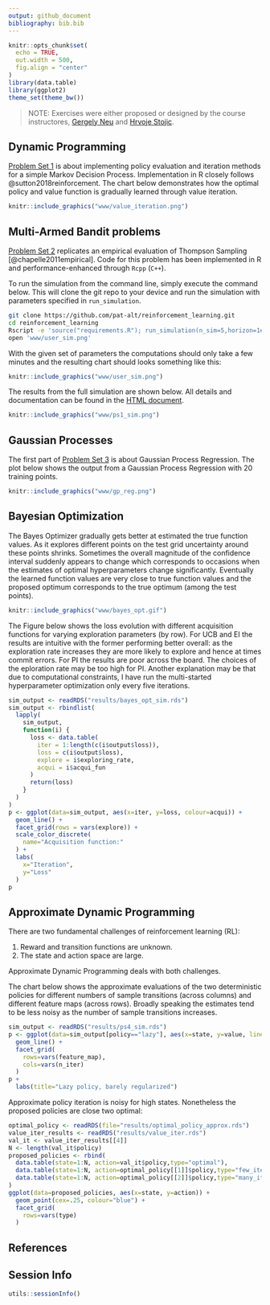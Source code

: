 ```yaml
---
output: github_document
bibliography: bib.bib
---
```


```r
knitr::opts_chunk$set(
  echo = TRUE,
  out.width = 500,
  fig.align = "center"
)
library(data.table)
library(ggplot2)
theme_set(theme_bw())
```

> NOTE: Exercises were either proposed or designed by the course instructores, [Gergely Neu](http://cs.bme.hu/~gergo/) and [Hrvoje Stojic](https://hstojic.re/).

## Dynamic Programming

[Problem Set 1](ps1_answers.html) is about implementing policy evaluation and iteration methods for a simple Markov Decision Process. Implementation in R closely follows @sutton2018reinforcement. The chart below demonstrates how the optimal policy and value function is gradually learned through value iteration.

```r
knitr::include_graphics("www/value_iteration.png")
```

## Multi-Armed Bandit problems

[Problem Set 2](ps2_answers.html) replicates an empirical evaluation of Thompson Sampling [@chapelle2011empirical]. Code for this problem has been implemented in R and performance-enhanced through `Rcpp` (`C++`).

To run the simulation from the command line, simply execute the command below. This will clone the git repo to your device and run the simulation with parameters specified in `run_simulation`.

```bash
git clone https://github.com/pat-alt/reinforcement_learning.git
cd reinforcement_learning
Rscript -e 'source("requirements.R"); run_simulation(n_sim=5,horizon=1e6,update_every = 100)'  
open 'www/user_sim.png'
```

With the given set of parameters the computations should only take a few minutes and the resulting chart should looks something like this:

```r
knitr::include_graphics("www/user_sim.png")
```

The results from the full simulation are shown below. All details and documentation can be found in the [HTML document](ps2_answers.html).

```r
knitr::include_graphics("www/ps1_sim.png")
```

## Gaussian Processes

The first part of [Problem Set 3](ps3_answers.html) is about Gaussian Process Regression. The plot below shows the output from a Gaussian Process Regression with 20 training points.

```r
knitr::include_graphics("www/gp_reg.png")
```



## Bayesian Optimization

The Bayes Optimizer gradually gets better at estimated the true function values. As it explores different points on the test grid uncertainty around these points shrinks. Sometimes the overall magnitude of the confidence interval suddenly appears to change which corresponds to occasions when the estimates of optimal hyperparameters change significantly. Eventually the learned function values are very close to true function values and the proposed optimum corresponds to the true optimum (among the test points).

```r
knitr::include_graphics("www/bayes_opt.gif")
```

The Figure below shows the loss evolution with different acquisition functions for varying exploration parameters (by row). For UCB and EI the results are intuitive with the former performing better overall: as the exploration rate increases they are more likely to explore and hence at times commit errors. For PI the results are poor across the board. The choices of the eploration rate may be too high for PI. Another explanation may be that due to computational constraints, I have run the multi-started hyperparameter optimization only every five iterations. 

```r
sim_output <- readRDS("results/bayes_opt_sim.rds")
sim_output <- rbindlist(
  lapply(
    sim_output,
    function(i) {
      loss <- data.table(
        iter = 1:length(c(i$output$loss)),
        loss = c(i$output$loss),
        explore = i$exploring_rate,
        acqui = i$acqui_fun
      )
      return(loss)
    }
  )
)
p <- ggplot(data=sim_output, aes(x=iter, y=loss, colour=acqui)) +
  geom_line() +
  facet_grid(rows = vars(explore)) +
  scale_color_discrete(
    name="Acquisition function:"
  ) +
  labs(
    x="Iteration",
    y="Loss"
  )
p
```

## Approximate Dynamic Programming

There are two fundamental challenges of reinforcement learning (RL):

1. Reward and transition functions are unknown.
2. The state and action space are large.

Approximate Dynamic Programming deals with both challenges.

The chart below shows the approximate evaluations of the two deterministic policies for different numbers of sample transitions (across columns) and different feature maps (across rows). Broadly speaking the estimates tend to be less noisy as the number of sample transitions increases.

```r
sim_output <- readRDS("results/ps4_sim.rds")
p <- ggplot(data=sim_output[policy=="lazy"], aes(x=state, y=value, linetype=variable)) +
  geom_line() +
  facet_grid(
    rows=vars(feature_map),
    cols=vars(n_iter)
  )
p + 
  labs(title="Lazy policy, barely regularized")
```

Approximate policy iteration is noisy for high states. Nonetheless the proposed policies are close two optimal:

```r
optimal_policy <- readRDS(file="results/optimal_policy_approx.rds")
value_iter_results <- readRDS("results/value_iter.rds")
val_it <- value_iter_results[[4]]
N <- length(val_it$policy)
proposed_policies <- rbind(
  data.table(state=1:N, action=val_it$policy,type="optimal"),
  data.table(state=1:N, action=optimal_policy[[1]]$policy,type="few_iter"),
  data.table(state=1:N, action=optimal_policy[[2]]$policy,type="many_iter")
)
ggplot(data=proposed_policies, aes(x=state, y=action)) +
  geom_point(cex=.25, colour="blue") +
  facet_grid(
    rows=vars(type)
  )
```


## References

<div id="refs"></div>

## Session Info

```r
utils::sessionInfo()
```


